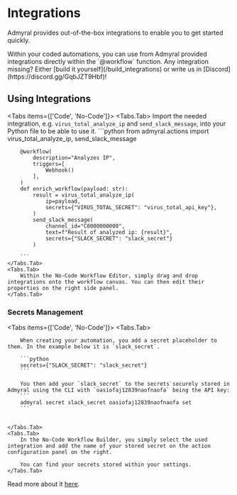 
# Integrations

Admyral provides out-of-the-box integrations to enable you to get started quickly.

<Callout type="info">
	Within your coded automations, you can use from Admyral provided
	integrations directly within the `@workflow` function.
</Callout>

<Callout type="info">
	Any integration missing? Either [build it yourself](/build_integrations) or
	write us in [Discord](https://discord.gg/GqbJZT9Hbf)!
</Callout>

## Using Integrations

<Tabs items={['Code', 'No-Code']}>
    <Tabs.Tab>
        Import the needed integration, e.g. `virus_total_analyze_ip` and `send_slack_message`, into your Python file to be able to use it.
    	```python
        from admyral.actions import virus_total_analyze_ip, send_slack_message
        
		@workflow(
			description="Analyzes IP",
			triggers=[
				Webhook()
			],
		)
		def enrich_workflow(payload: str):
			result = virus_total_analyze_ip(
				ip=payload,
				secrets={"VIRUS_TOTAL_SECRET": "virus_total_api_key"},
			)
			send_slack_message(
				channel_id="C0000000000",
        		text=f"Result of analyzed ip: {result}",
        		secrets={"SLACK_SECRET": "slack_secret"}
			)

    	```
    </Tabs.Tab>
    <Tabs.Tab>
    	Within the No-Code Workflow Editor, simply drag and drop integrations onto the workflow canvas. You can then edit their properties on the right side panel.
    </Tabs.Tab>

</Tabs>

### Secrets Management

<Tabs items={['Code', 'No-Code']}>
    <Tabs.Tab>
        
		When creating your automation, you add a secret placeholder to them. In the example below it is `slack_secret`.

    	```python
    	secrets={"SLACK_SECRET": "slack_secret"}
    	```

    	You then add your `slack_secret` to the secrets securely stored in Admyral using the CLI with `oasiofaj12839naofnaofa` being the API key:
    	```
    	admyral secret slack_secret oasiofaj12839naofnaofa set
    	```


    </Tabs.Tab>
    <Tabs.Tab>
    	In the No-Code Workflow Builder, you simply select the used integration and add the name of your stored secret on the action configuration panel on the right.

    	You can find your secrets stored within your settings.
    </Tabs.Tab>

</Tabs>

Read more about it [here](/secrets).
